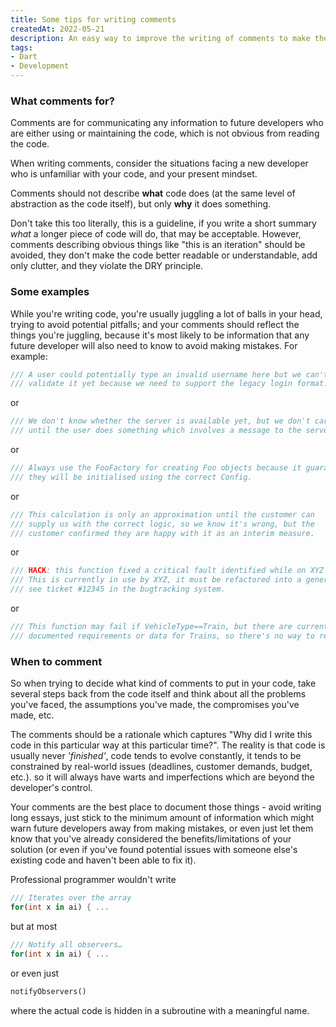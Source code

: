 ```yaml
---
title: Some tips for writing comments
createdAt: 2022-05-21
description: An easy way to improve the writing of comments to make them useful.
tags:
- Dart
- Development
---
```


### What comments for?

Comments are for communicating any information to future developers who are either using or maintaining the code, which is not obvious from reading the code.

When writing comments, consider the situations facing a new developer who is unfamiliar with your code, and your present mindset.

Comments should not describe **what** code does (at the same level of abstraction as the code itself), but only **why** it does something.

Don't take this too literally, this is a guideline, if you write a short summary *what* a longer piece of code will do, that may be acceptable. However, comments describing obvious things like "this is an iteration" should be avoided, they don't make the code better readable or understandable, add only clutter, and they violate the DRY principle.

### Some examples

While you're writing code, you're usually juggling a lot of balls in your head, trying to avoid potential pitfalls; and your comments should reflect the things you're juggling, because it's most likely to be information that any future developer will also need to know to avoid making mistakes. For example:

```dart
/// A user could potentially type an invalid username here but we can't
/// validate it yet because we need to support the legacy login format.
```

or

```dart
/// We don't know whether the server is available yet, but we don't care
/// until the user does something which involves a message to the server.
```

or

```dart
/// Always use the FooFactory for creating Foo objects because it guarantees
/// they will be initialised using the correct Config.
```

or

```dart
/// This calculation is only an approximation until the customer can
/// supply us with the correct logic, so we know it's wrong, but the
/// customer confirmed they are happy with it as an interim measure.
```

or

```dart
/// HACK: this function fixed a critical fault identified while on XYZ customer site.
/// This is currently in use by XYZ, it must be refactored into a generic solution ASAP.
/// see ticket #12345 in the bugtracking system.
```

or

```dart
/// This function may fail if VehicleType==Train, but there are currently no
/// documented requirements or data for Trains, so there's no way to reliably test it.
```

### When to comment

So when trying to decide what kind of comments to put in your code, take several steps back from the code itself and think about all the problems you've faced, the assumptions you've made, the compromises you've made, etc.

The comments should be a rationale which captures "Why did I write this code in this particular way at this particular time?". The reality is that code is usually never *'finished'*, code tends to evolve constantly, it tends to be constrained by real-world issues (deadlines, customer demands, budget, etc.). so it will always have warts and imperfections which are beyond the developer's control.

Your comments are the best place to document those things - avoid writing long essays, just stick to the minimum amount of information which might warn future developers away from making mistakes, or even just let them know that you've already considered the benefits/limitations of your solution (or even if you've found potential issues with someone else's existing code and haven't been able to fix it).

Professional programmer wouldn't write

```dart
/// Iterates over the array
for(int x in ai) { ...
```

but at most

```dart
/// Notify all observers…
for(int x in ai) { ...
```

or even just

```dart
notifyObservers()
```

where the actual code is hidden in a subroutine with a meaningful name.

